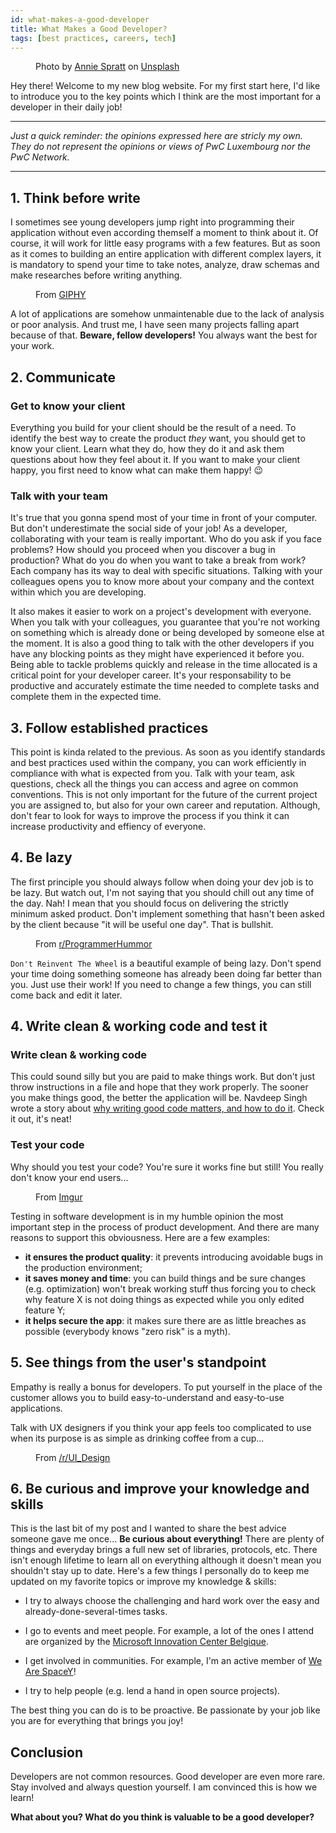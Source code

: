 ```yaml
---
id: what-makes-a-good-developer
title: What Makes a Good Developer?
tags: [best practices, careers, tech]
---
```


<Figure data={{src:'/img/what-makes-a-good-developer.jpg', type:'image'}}>
  Photo by <a target='_blank' href='https://unsplash.com/@anniespratt'>Annie Spratt</a> on <a href='https://unsplash.com/'>Unsplash</a>
</Figure>
Hey there! Welcome to my new blog website. For my first start here, I'd like to introduce you to the key points which I think are the most important for a developer in their daily job!

<!--truncate-->

___

*Just a quick reminder: the opinions expressed here are stricly my own. They do not represent the opinions or views of PwC Luxembourg nor the PwC Network.*
___

## 1. Think before write
I sometimes see young developers jump right into programming their application without even according themself a moment to think about it. Of course, it will work for little easy programs with a few features. But as soon as it comes to building an entire application with different complex layers, it is mandatory to spend your time to take notes, analyze, draw schemas and make researches before writing anything.

<Figure data={{ id: '1', src:'https://giphy.com/embed/Ph6mVLp87pCVCkHOBQ', type: 'html', width: '100%', height: '100%', 
title: 'Looking Logan Lerman GIF By Hunters', style: {position:'absolute'}, allowFullScreen: true, frameBorder:"0", className: 'giphy-embed' }}>
  From <a href="https://giphy.com/gifs/HuntersOnPrime-entertainment-monkeypaw-monkeypawproductions-Ph6mVLp87pCVCkHOBQ">GIPHY</a>
</Figure>

A lot of applications are somehow unmaintenable due to the lack of analysis or poor analysis. And trust me, I have seen many projects falling apart because of that. **Beware, fellow developers!** You always want the best for your work.

## 2. Communicate
### Get to know your client
Everything you build for your client should be the result of a need. To identify the best way to create the product _they_ want, you should get to know your client. Learn  what they do, how they do it and ask them questions about how they feel about it. If you want to make your client happy, you first need to know what can make them happy! :wink:

### Talk with your team
It's true that you gonna spend most of your time in front of your computer. But don't underestimate the social side of your job! As a developer, collaborating with your team is really important.
Who do you ask if you face problems? How should you proceed when you discover a bug in production? What do you do when you want to take a break from work? Each company has its way to deal with specific situations. Talking with your colleagues opens you to know more about your company and the context within which you are developing. 

It also makes it easier to work on a project's development with everyone. When you talk with your colleagues, you guarantee that you're not working on something which is already done or being developed by someone else at the moment. It is also a good thing to talk with the other developers if you have any blocking points as they might have experienced it before you. Being able to tackle problems quickly and release in the time allocated is a critical point for your developer career. It's your responsability to be productive and accurately estimate the time needed to complete tasks and complete them in the expected time.

## 3. Follow established practices
This point is kinda related to the previous. As soon as you identify standards and best practices used within the company, you can work efficiently in compliance with what is expected from you. Talk with your team, ask questions, check all the things you can access and agree on common conventions. This is not only important for the future of the current project you are assigned to, but also for your own career and reputation.
Although, don't fear to look for ways to improve the process if you think it can increase productivity and effiency of everyone.

## 4. Be lazy
The first principle you should always follow when doing your dev job is to be lazy. But watch out, I'm not saying that you should chill out any time of the day. Nah! I mean that you should focus on delivering the strictly minimum asked product. Don't implement something that hasn't been asked by the client because "it will be useful one day". That is bullshit. 

<Figure data={{src: 'https://i.imgur.com/qbDVKh7.png', type:'image'}}>
  From <a href='https://www.reddit.com/r/ProgrammerHumor/comments/cgtk7s/theres_no_need_to_reinvent_the_wheel_oc/'>r/ProgrammerHummor</a>
</Figure>

`Don't Reinvent The Wheel` is a beautiful example of being lazy. Don't spend your time doing something someone has already been doing far better than you. Just use their work! If you need to change a few things, you can still come back and edit it later.

## 4. Write clean & working code and test it
### Write clean & working code
This could sound silly but you are paid to make things work. But don't just throw instructions in a file and hope that they work properly. The sooner you make things good, the better the application will be. Navdeep Singh wrote a story about <a href="https://medium.com/better-programming/good-code-vs-bad-code-35624b4e91bc">why writing good code matters, and how to do it</a>. Check it out, it's neat!

### Test your code
Why should you test your code? You're sure it works fine but still! You really don't know your end users...

<Figure data={{src: 'https://i.imgur.com/mva14iu.jpg', type: 'image', style: {margin: '0 auto'} }}>
  From <a href='https://imgur.com/gallery/Zc1BDHB'>Imgur</a>
</Figure>

Testing in software development is in my humble opinion the most important step in the process of product development. And there are many reasons to support this obviousness. Here are a few examples:
- **it ensures the product quality**: it prevents introducing avoidable bugs in the production environment;
- **it saves money and time**: you can build things and be sure changes (e.g. optimization) won't break working stuff thus forcing you to check why feature X is not doing things as expected while you only edited feature Y;
- **it helps secure the app**: it makes sure there are as little breaches as possible (everybody knows "zero risk" is a myth).

## 5. See things from the user's standpoint 
Empathy is really a bonus for developers. To put yourself in the place of the customer allows you to build easy-to-understand and easy-to-use applications. 

Talk with UX designers if you think your app feels too complicated to use when its purpose is as simple as drinking coffee from a cup...

<Figure data={{src:'https://i.redd.it/fb6xxzrrtfr21.png', type: 'image' }}>
  From <a href='https://www.reddit.com/r/UI_Design/comments/bblxum/ui_vs_ux/'>/r/UI_Design</a>
</Figure>

## 6. Be curious and improve your knowledge and skills
This is the last bit of my post and I wanted to share the best advice someone gave me once... **Be curious about everything!** There are plenty of things and everyday brings a full new set of libraries, protocols, etc. There isn't enough lifetime to learn all on everything although it doesn't mean you shouldn't stay up to date. Here's a few things I personally do to keep me updated on my favorite topics or improve my knowledge & skills:
- I try to always choose the challenging and hard work over the easy and already-done-several-times tasks.

- I go to events and meet people. 
For example, a lot of the ones I attend are organized by the <a target='_blank' href='http://www.mic-belgique.be/'>Microsoft Innovation Center Belgique</a>.

- I get involved in communities. 
For example, I'm an active member of <a target='_blank' href="https://github.com/wearespacey">We Are SpaceY</a>!

- I try to help people (e.g. lend a hand in open source projects).

The best thing you can do is to be proactive. Be passionate by your job like you are for everything that brings you joy!

## Conclusion
Developers are not common resources. Good developer are even more rare. Stay involved and always question yourself. I am convinced this is how we learn!

**What about you? What do you think is valuable to be a good developer?**
